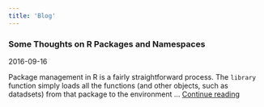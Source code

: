 ```yaml
---
title: 'Blog'
---
```


### Some Thoughts on R Packages and Namespaces

2016-09-16

Package management in R is a fairly straightforward process. The `library` function simply loads all the functions (and other objects, such as datadsets) from that package to the environment ... 
[Continue reading](namespaces-demo.html)